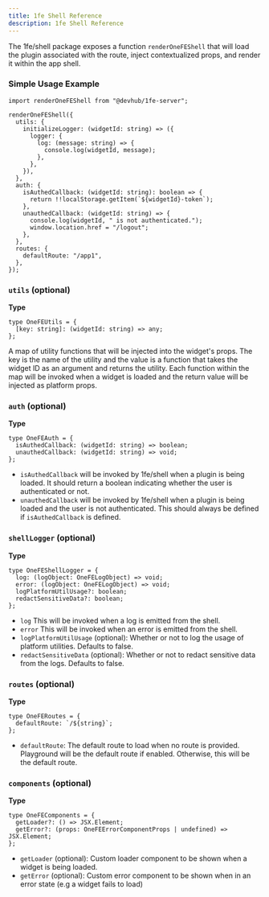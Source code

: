 ```yaml
---
title: 1fe Shell Reference
description: 1fe Shell Reference
---
```


The 1fe/shell package exposes a function `renderOneFEShell` that will load the plugin associated with the route, inject contextualized props, and render it within the app shell.

### Simple Usage Example

```tsx
import renderOneFEShell from "@devhub/1fe-server";

renderOneFEShell({
  utils: {
    initializeLogger: (widgetId: string) => ({
      logger: {
        log: (message: string) => {
          console.log(widgetId, message);
        },
      },
    }),
  },
  auth: {
    isAuthedCallback: (widgetId: string): boolean => {
      return !!localStorage.getItem(`${widgetId}-token`);
    },
    unauthedCallback: (widgetId: string) => {
      console.log(widgetId, " is not authenticated.");
      window.location.href = "/logout";
    },
  },
  routes: {
    defaultRoute: "/app1",
  },
});
```

### `utils` (optional)

**Type**

```tsx
type OneFEUtils = {
  [key: string]: (widgetId: string) => any;
};
```

A map of utility functions that will be injected into the widget's props. The key is the name of the utility and the value is a function that takes the widget ID as an argument and returns the utility. Each function within the map will be invoked when a widget is loaded and the return value will be injected as platform props.

### `auth` (optional)

**Type**

```tsx
type OneFEAuth = {
  isAuthedCallback: (widgetId: string) => boolean;
  unauthedCallback: (widgetId: string) => void;
};
```

- `isAuthedCallback` will be invoked by 1fe/shell when a plugin is being loaded. It should return a boolean indicating whether the user is authenticated or not.
- `unauthedCallback` will be invoked by 1fe/shell when a plugin is being loaded and the user is not authenticated. This should always be defined if `isAuthedCallback` is defined.

### `shellLogger` (optional)

**Type**

```tsx
type OneFEShellLogger = {
  log: (logObject: OneFELogObject) => void;
  error: (logObject: OneFELogObject) => void;
  logPlatformUtilUsage?: boolean;
  redactSensitiveData?: boolean;
};
```

- `log` This will be invoked when a log is emitted from the shell.
- `error` This will be invoked when an error is emitted from the shell.
- `logPlatformUtilUsage` (optional): Whether or not to log the usage of platform utilities. Defaults to false.
- `redactSensitiveData` (optional): Whether or not to redact sensitive data from the logs. Defaults to false.

### `routes` (optional)

**Type**

```tsx
type OneFERoutes = {
  defaultRoute: `/${string}`;
};
```

- `defaultRoute`: The default route to load when no route is provided. Playground will be the default route if enabled. Otherwise, this will be the default route.

### `components` (optional)

**Type**

```tsx
type OneFEComponents = {
  getLoader?: () => JSX.Element;
  getError?: (props: OneFEErrorComponentProps | undefined) => JSX.Element;
};
```

- `getLoader` (optional): Custom loader component to be shown when a widget is being loaded.
- `getError` (optional): Custom error component to be shown when in an error state (e.g a widget fails to load)
